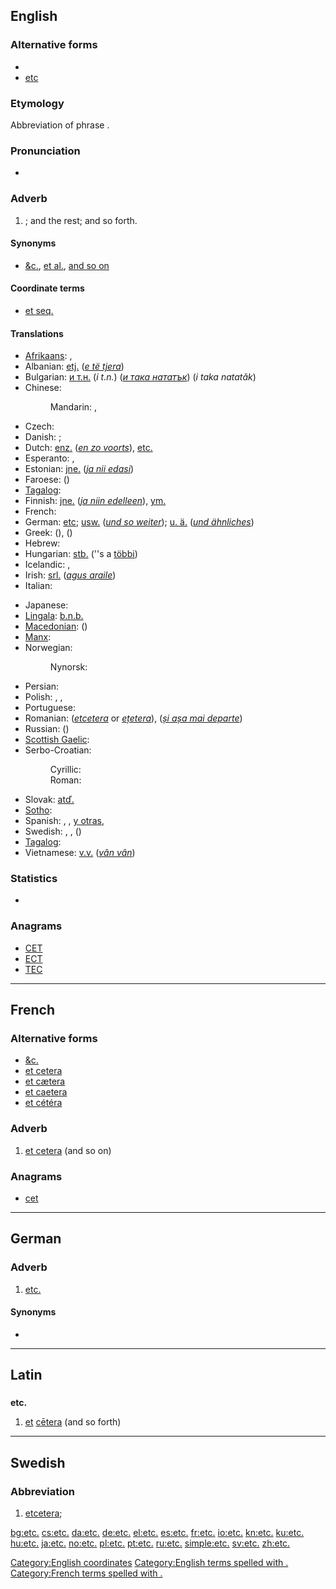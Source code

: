 {{also|etc}}
==English==

{{wikipedia|Et cetera}}

===Alternative forms===
* {{l|en|&c.}}
* [[etc]]

===Etymology===
Abbreviation of {{etyl|la}} phrase {{term|et cetera||and the rest}}.

===Pronunciation===
* {{audio|en-us-etc.ogg|Audio (US)}}

===Adverb===
{{head|en|adverb}}

# {{abbreviation of|et cetera|nodot=1}}; and the rest; and so forth.

====Synonyms====
* [[&c.]], [[et al.]], [[and so on]]

====Coordinate terms====
* [[et seq.]]

====Translations====
{{rfc-tsort|duplicate language: Tagalog}}
{{trans-top|abbreviation of “et cetera”; and the rest; and so forth}}
* [[Afrikaans]]: {{t-|af|ens|xs=Afrikaans}}, {{t|af|ensovoorts|xs=Afrikaans}}
* Albanian: [[etj.]] (''[[e të tjera]]'')
* Bulgarian: [[и т.н.]] (''i t.n.'') (''[[и така нататък]]'') (''i taka natatăk'')
* Chinese:
*: Mandarin: {{t-|cmn|等|tr=děng|sc=Hani}}, {{t-|cmn|等等|tr=děngděng|sc=Hani}}
* Czech: {{t+|cs|atd.}}
* Danish: {{t|da|etc.}}; {{t|da|osv.}}
* Dutch: [[enz.]] (''[[en zo voorts]]''), [[etc.]]
* Esperanto: {{t-|eo|ktp|xs=Esperanto}}, {{t-|eo|ktp.|xs=Esperanto}}
* Estonian: [[jne.]] (''[[ja nii edasi]]'')
* Faroese: {{t|fo|o.s.fr.}} (''{{t|fo|og svo framvegis}}'')
* [[Tagalog]]: {{t|tl|atbp.|xs=Tagalog}}
* Finnish: [[jne.]] (''[[ja niin edelleen]]''), [[ym.]]
* French: {{t+|fr|etc.}}
* German: [[etc]]; [[usw.]] (''[[und so weiter]]''); [[u. ä.]] (''[[und ähnliches]]'')
* Greek: {{t+|el|κτλ|tr=ktl}} ({{t-|el|και τα λοιπά|tr=kai ta loipá}}), {{t+|el|κλπ|tr=klp.}} ({{t-|el|και λοιπά|tr=kai loipá}})
* Hebrew: {{t-|he|וכו׳|tr=v'khú.}}
* Hungarian: [[stb.]] (''s a [[többi]])
* Icelandic: {{t|is|o.s.frv.}}, {{t|is|og svo framvegis}}
* Irish: [[srl.]] (''[[agus araile]]'')
* Italian: {{t-|it|ecc}}
{{trans-mid}}
* Japanese: {{t-|ja|など|tr=nado}}
* [[Lingala]]: [[b.n.b.]]
* [[Macedonian]]: {{t-|mk|итн.|tr=itn.}} ({{term|sc=Cyrl|и така натаму|tr=i tákа nátamu}})
* [[Manx]]: {{t|gv|a.r.e.|xs=Manx}}
* Norwegian:
*: Nynorsk: {{t|nn|osb.}}
* Persian: {{t|fa|و غیره|sc=fa-Arab}}
* Polish: {{t+|pl|itp.}} {{qualifier|i tym podobnie, i tym podobne}}, {{t+|pl|itd.}} {{qualifier|i tak dalej}}, {{t+|pl|etc.}}
* Portuguese: {{t+|pt|etc.}}
* Romanian: {{t-|ro|etc|alt=etc.}} (''[[etcetera]]'' or ''[[ețetera]]''), {{t|ro|ș.a.m.d.}} (''[[și așa mai departe]]'')
* Russian: {{t+|ru|и т. д.|tr=i t. d.}} ({{term|sc=Cyrl|и так далее|tr=i tak dalee}})
* [[Scottish Gaelic]]: {{t-|gd|msaa|xs=Scottish Gaelic}}
* Serbo-Croatian:
*: Cyrillic: {{t|sh|итд.|sc=Cyrl}}
*: Roman: {{t|sh|itd.}}
* Slovak: [[atď.]]
* [[Sotho]]: {{t|st|jj. (jwalo-jwalo)|xs=Sotho}}
* Spanish: {{t+|es|etc.}}, {{t|es|&.}}, [[y otras]], {{t|es|etcétera|m}}
* Swedish: {{t-|sv|etc}}, {{t|sv|et c.}}, {{t|sv|osv.}} (''{{t-|sv|och så vidare}}'')
* [[Tagalog]]: {{t+|tl|atbp.|xs=Tagalog}}
* Vietnamese: [[v.v.]] (''[[vân vân]]'')
{{trans-bottom}}

===Statistics===
* {{rank|private|dinner|command|770|etc.|broke|waiting|political}}

===Anagrams===
* [[CET#English|CET]]
* [[ECT#English|ECT]]
* [[TEC#English|TEC]]

[[Category:English coordinates]]
[[Category:English terms spelled with .]]

----

==French==

===Alternative forms===
* [[&c.]]
* [[et cetera]]
* [[et cætera]] {{qualifier|hypercorrect}}
* [[et caetera]] {{qualifier|hypercorrect}}
* [[et cétéra]]

===Adverb===
{{fr-adv|sort=etc}}

# [[et cetera]] (and so on)

===Anagrams===
* [[cet#french|cet]]

[[Category:French terms spelled with .]]

----

==German==

===Adverb===
{{de-adv|sort=etc}}

# [[etc.#English|etc.]]

====Synonyms====
* {{l|de|usw.}}

----

==Latin==

==={{abbreviation|la}}===
'''etc.'''

# [[et#Latin|et]] [[cetera#Latin|cētera]] (and so forth)

----

==Swedish==

===Abbreviation===
{{head|sv|abbreviation}}

# [[etcetera]]; {{abbreviation of|etcetera|lang=sv}}

[[bg:etc.]]
[[cs:etc.]]
[[da:etc.]]
[[de:etc.]]
[[el:etc.]]
[[es:etc.]]
[[fr:etc.]]
[[io:etc.]]
[[kn:etc.]]
[[ku:etc.]]
[[hu:etc.]]
[[ja:etc.]]
[[no:etc.]]
[[pl:etc.]]
[[pt:etc.]]
[[ru:etc.]]
[[simple:etc.]]
[[sv:etc.]]
[[zh:etc.]]